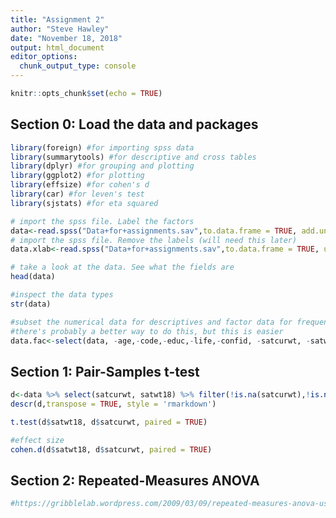 ```yaml
---
title: "Assignment 2"
author: "Steve Hawley"
date: "November 18, 2018"
output: html_document
editor_options: 
  chunk_output_type: console
---
```


```r
knitr::opts_chunk$set(echo = TRUE)
```

## Section 0: Load the data and packages

```r
library(foreign) #for importing spss data
library(summarytools) #for descriptive and cross tables
library(dplyr) #for grouping and plotting
library(ggplot2) #for plotting
library(effsize) #for cohen's d
library(car) #for leven's test
library(sjstats) #for eta squared

# import the spss file. Label the factors
data<-read.spss("Data+for+assignments.sav",to.data.frame = TRUE, add.undeclared.levels = "no")
# import the spss file. Remove the labels (will need this later)
data.xlab<-read.spss("Data+for+assignments.sav",to.data.frame = TRUE, use.value.labels = FALSE)

# take a look at the data. See what the fields are
head(data)

#inspect the data types
str(data)

#subset the numerical data for descriptives and factor data for frequency tables
#there's probably a better way to do this, but this is easier
data.fac<-select(data, -age,-code,-educ,-life,-confid, -satcurwt, -satwt18, -health)

```

## Section 1: Pair-Samples t-test 



```r

d<-data %>% select(satcurwt, satwt18) %>% filter(!is.na(satcurwt),!is.na(satwt18))
descr(d,transpose = TRUE, style = 'rmarkdown')

t.test(d$satwt18, d$satcurwt, paired = TRUE)

#effect size
cohen.d(d$satwt18, d$satcurwt, paired = TRUE)

```

## Section 2: Repeated-Measures ANOVA



```r

#https://gribblelab.wordpress.com/2009/03/09/repeated-measures-anova-using-r/

```